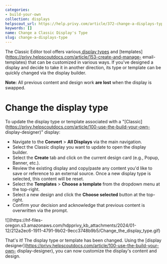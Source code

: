```yaml
---
categories:
- build-your-own
collection: displays
helpscout_url: https://help.privy.com/article/372-change-a-displays-type
keywords: []
name: Change a Classic Display's Type
slug: change-a-displays-type
---
```

The Classic Editor tool offers various[ display
types](https://privy.helpscoutdocs.com/article/161-privy-display-types) and
[templates](https://privy.helpscoutdocs.com/article/153-create-and-manage-
email-templates) that can be customized in various ways. If you've designed a
display and decide to take it in another direction, its type or template can
be quickly changed via the display builder.

**Note:** All previous content and design work **are lost** when the display
is swapped.

# Change the display type

To update the display type or template associated with a
"[Classic](https://privy.helpscoutdocs.com/article/100-use-the-build-your-own-
display-designer)" display:

  * Navigate to the **Convert** > **All Displays** via the main navigation. 
  * Select the Classic display you want to update to open the display builder. 
  * Select the **Create** tab and click on the current design card (e.g., Popup, Banner, etc.). 
  * Review the existing display and copy/paste any content you'd like to save or reference to an external source. Once a new display type is selected, this content will be reset. 
  * Select the **Templates** > **Choose a template** from the dropdown menu at the top-right. 
  * Select a new design and click the **Choose selected** button at the top-right. 
  * Confirm your decision and acknowledge that previous content is overwritten via the prompt. 

![](https://hf-files-
oregon.s3.amazonaws.com/hdpprivy_kb_attachments/2024/01-12/212a2ec6-1911-4791-9b02-9ecc3748b9b5/Change_the_display_type.gif)

That's it! The display type or template has been changed. Using the [display
designer](https://privy.helpscoutdocs.com/article/100-use-the-build-your-own-
display-designer), you can now customize the display's content and design.


